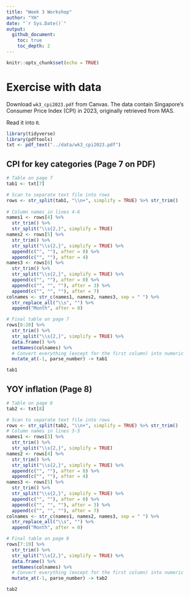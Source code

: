 ```yaml
---
title: "Week 3 Workshop"
author: "YH"
date: "`r Sys.Date()`"
output: 
  github_document:
    toc: true
    toc_depth: 2
---
```


```r
knitr::opts_chunk$set(echo = TRUE)
```

# Exercise with data

Download `wk3_cpi2023.pdf` from Canvas. The data contain Singapore's Consumer Price Index (CPI) in 2023, originally retrieved from MAS.

Read it into `R`.

```r
library(tidyverse)
library(pdftools)
txt <- pdf_text("../data/wk3_cpi2023.pdf")
```

## CPI for key categories (Page 7 on PDF)

```r
# Table on page 7
tab1 <- txt[7]

# Scan to separate text file into rows
rows <- str_split(tab1, "\\n+", simplify = TRUE) %>% str_trim()
  
# Column names in lines 4-6
names1 <- rows[4] %>%
  str_trim() %>%
  str_split("\\s{2,}", simplify = TRUE)
names2 <- rows[5] %>%
  str_trim() %>%
  str_split("\\s{2,}", simplify = TRUE) %>%
  append(c("", ""), after = 0) %>%
  append(c("", ""), after = 4)
names3 <- rows[6] %>%
  str_trim() %>%
  str_split("\\s{2,}", simplify = TRUE) %>%
  append(c("", ""), after = 0) %>%
  append(c("", "", ""), after = 3) %>%
  append(c("", "", ""), after = 7)
colnames <- str_c(names1, names2, names3, sep = " ") %>% 
  str_replace_all("\\s", "") %>%
  append("Month", after = 0)

# Final table on page 7
rows[8:20] %>%
  str_trim() %>%
  str_split("\\s{2,}", simplify = TRUE) %>%
  data.frame() %>%
  setNames(colnames) %>%
  # Convert everything (except for the first column) into numeric
  mutate_at(-1, parse_number) -> tab1

tab1
```

## YOY inflation (Page 8)

```r
# Table on page 8
tab2 <- txt[8]

# Scan to separate text file into rows
rows <- str_split(tab2, "\\n+", simplify = TRUE) %>% str_trim()
# Column names in lines 3-5
names1 <- rows[3] %>%
  str_trim() %>%
  str_split("\\s{2,}", simplify = TRUE)
names2 <- rows[4] %>%
  str_trim() %>%
  str_split("\\s{2,}", simplify = TRUE) %>%
  append(c("", ""), after = 0) %>%
  append(c("", ""), after = 4)
names3 <- rows[5] %>%
  str_trim() %>%
  str_split("\\s{2,}", simplify = TRUE) %>%
  append(c("", ""), after = 0) %>%
  append(c("", "", ""), after = 3) %>%
  append(c("", "", ""), after = 7)
colnames <- str_c(names1, names2, names3, sep = " ") %>% 
  str_replace_all("\\s", "") %>%
  append("Month", after = 0)

# Final table on page 8
rows[7:19] %>%
  str_trim() %>%
  str_split("\\s{2,}", simplify = TRUE) %>%
  data.frame() %>%
  setNames(colnames) %>%
  # Convert everything (except for the first column) into numeric
  mutate_at(-1, parse_number) -> tab2

tab2
```

